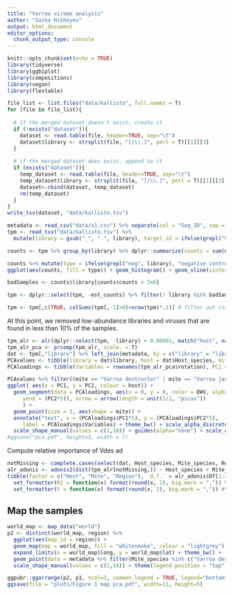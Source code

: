 ```yaml
---
title: "Varroa virome analysis"
author: "Sasha Mikheyev"
output: html_document
editor_options: 
  chunk_output_type: console
---
```


```r
knitr::opts_chunk$set(echo = TRUE)
library(tidyverse)
library(ggbiplot)
library(compositions)
library(vegan)
library(flextable)
```


```r
file_list <- list.files("data/kallisto", full.names = T)
for (file in file_list){
      
  # if the merged dataset doesn't exist, create it
  if (!exists("dataset")){
    dataset <- read.table(file, header=TRUE, sep="\t")
    dataset$library <- strsplit(file, "[/\\.]", perl = T)[[1]][3]
  }
  
  # if the merged dataset does exist, append to it
  if (exists("dataset")){
    temp_dataset <- read.table(file, header=TRUE, sep="\t")
    temp_dataset$library <- strsplit(file, "[/\\.]", perl = T)[[1]][3]
    dataset<-rbind(dataset, temp_dataset)
    rm(temp_dataset)
  }
}
write_tsv(dataset, "data/kallisto.tsv")
```

```r
metadata <- read_csv("data/s1.csv") %>% separate(col = "Seq_ID", sep =  "_", into = c("A", "B", NA), extra = "drop") %>% mutate(library = paste(A, B, sep = "."))
tpm <- read_tsv("data/kallisto.tsv") %>% 
  mutate(library = gsub("_", ".", library), target_id = ifelse(grepl("VOV", target_id), "VOV", target_id), host = ifelse(grepl("_", target_id), "host", target_id)) %>% dplyr::group_by(library, host) %>% dplyr::summarise(tpm = sum(tpm), est_counts = sum(est_counts)) 

counts <- tpm %>% group_by(library) %>% dplyr::summarize(counts = sum(est_counts))

counts %>% mutate(type = ifelse(grepl("neg", library), "negative control", "sample")) %>%
ggplot(aes(counts, fill = type)) + geom_histogram() + geom_vline(xintercept =  3e6, color = "red")

badSamples <- counts$library[counts$counts < 3e6]

tpm <- dplyr::select(tpm, -est_counts) %>% filter(! library %in% badSamples)  %>% pivot_wider( names_from = host, values_from = tpm) %>% ungroup()

tpm <- tpm[,c(TRUE, colSums(tpm[,-1]>0)>nrow(tpm)*.1)] # filter out viruses found in less than 20% of the libraries
```

At this point, we removed low-abundance libraries and viruses that are found in less than 10% of the samples.

```r
tpm_alr <- alr(dplyr::select(tpm, -library) + 0.00001, match("host", names(dplyr::select(tpm, -library))))
tpm_alr_pca <- prcomp(tpm_alr, scale. = T)
dat <- tpm[,"library"] %>% left_join(metadata, by = c("library" = "library"))
PCAvalues <- tibble(library = dat$library, host = dat$Host_species, mite = dat$Mite_species, asia = ifelse(dat$Region == "Asia", "Asia", "other"), PC1 = tpm_alr_pca$x[,1], PC2 = tpm_alr_pca$x[,2])
PCAloadings <- tibble(Variables = rownames(tpm_alr_pca$rotation), PC1 = tpm_alr_pca$rotation[,1], PC2 = tpm_alr_pca$rotation[,2]) %>% mutate(DWV = ifelse(Variables %in% c("VDV-1", "DWV-a", "DWV-c"), T, F))

PCAvalues %>% filter((mite == "Varroa destructor" | mite == "Varroa jacobsoni" ) & (host == "Apis cerana" | host == "Apis mellifera") ) %>%
ggplot( aes(x = PC1, y = PC2, colour = host)) +
  geom_segment(data = PCAloadings, aes(x = 0, y = 0, color = DWV, alpha = DWV, xend = (PC1*5),
     yend = (PC2*5)), arrow = arrow(length = unit(1/2, "picas"))
     ) +
  geom_point(size = 3, aes(shape = mite)) + 
  annotate("text", x = (PCAloadings$PC1*5), y = (PCAloadings$PC2*5),
     label = PCAloadings$Variables) + theme_bw() + scale_alpha_discrete(range =  c(.4, 1)) + 
  scale_shape_manual(values = c(1,16)) + guides(alpha="none") + scale_color_manual(values = c("orange", "steelblue", "black", "red")) + xlab(paste0("PCA1 (", round(summary(tpm_alr_pca)$importance[2,][1],2)*100, "%)")) + ylab(paste0("PCA2 (", round(summary(tpm_alr_pca)$importance[2,][2],2)*100, "%)")) -> p1
#ggsave("pca.pdf", height=5, width = 7)
```

Compute relative importance of Vdes ad
```r
notMissing <- complete.cases(select(dat, Host_species, Mite_species, Region)) & (dat$Host_species %in% c("Apis mellifera", "Apis cerana")) & (dat$Mite_species %in% c("Varroa destructor", "Varroa jacobsoni"))
alr_adonis <- adonis2(dist(tpm_alr[notMissing,]) ~ Host_species + Mite_species + Region, data = dat[notMissing,])
tibble(factor = c("Host", "Mite", "Region"), `d.f.` = alr_adonis$Df[1:3], R2 = alr_adonis$R2[1:3], F =  alr_adonis$F[1:3], p = alr_adonis$`Pr(>F)`[1:3]) %>% flextable() %>% 
  set_formatter(R2 = function(x) format(round(x, 2), big.mark = ",")) %>%
  set_formatter(F = function(x) format(round(x, 2), big.mark = ",")) #%>% #save_as_docx(path = "adonis2.docx")
```
## Map the samples
```r
world_map <- map_data("world")
p2 <- distinct(world_map, region) %>% 
  ggplot(aes(map_id = region)) +
  geom_map(map = world_map, fill = "whitesmoke", colour = "lightgrey") +
  expand_limits(x = world_map$long, y = world_map$lat) + theme_bw() +
  geom_point(data = metadata %>% filter(Mite_species %in% c("Varroa destructor", "Varroa jacobsoni")), aes(x=Longitude, y=Latitude, color = Host_species, shape = Mite_species ), inherit.aes=FALSE) + scale_color_manual(values = c("orange", "steelblue")) +  
  scale_shape_manual(values = c(1,16)) + theme(legend.position = "top", axis.title = element_blank(), axis.text = element_blank(), axis.ticks = element_blank(), panel.border = element_blank(), plot.margin=unit(c(2,1,2,1), 'cm'))

ggpubr::ggarrange(p2, p1, ncol=2, common.legend = TRUE, legend="bottom", widths = c(1.5,1))
ggsave(file = "plots/Figure 1 map pca.pdf", width=11, height=5)
```
